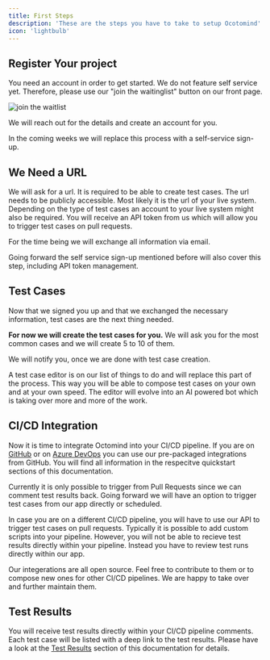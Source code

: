 ```yaml
---
title: First Steps
description: 'These are the steps you have to take to setup Ocotomind'
icon: 'lightbulb'
---
```


## Register Your project

You need an account in order to get started. We do not feature self service yet. Therefore, please use our "join the waitinglist" button on our front page.
<Frame caption="Join the waitlist">
 <img src="/images/join-the-waitlist.png" alt="join the waitlist" />
</Frame>

We will reach out for the details and create an account for you.

<Info>In the coming weeks we will replace this process with a self-service sign-up.</Info>

## We Need a URL

We will ask for a url. It is required to be able to create test cases. The url needs to be publicly accessible. Most likely it is the url of your live system.
Depending on the type of test cases an account to your live system might also be required.
You will receive an API token from us which will allow you to trigger test cases on pull requests.

For the time being we will exchange all information via email.

<Info>Going forward the self service sign-up mentioned before will also cover this step, including API token management.</Info>

## Test Cases

Now that we signed you up and that we exchanged the necessary information, test cases are the next thing needed.

**For now we will create the test cases for you.** We will ask you for the most common cases and we will create 5 to 10 of them.

<Warning>We will notify you, once we are done with test case creation.</Warning>

<Info>A test case editor is on our list of things to do and will replace this part of the process. This way you will be able to compose test cases on your own and at your own speed. The editor will evolve into an AI powered bot which is taking over more and more of the work.</Info>

## CI/CD Integration

Now it is time to integrate Octomind into your CI/CD pipeline. If you are on [GitHub](/quickstart-GitHub) or on [Azure DevOps](/quickstart-Azure) you can use our pre-packaged integrations from GitHub. You will find all information in the respecitve quickstart sections of this documentation.

<Info>Currently it is only possible to trigger from Pull Requests since we can comment test results back. Going forward we will have an option to trigger test cases from our app directly or scheduled.</Info>

In case you are on a different CI/CD pipeline, you will have to use our API to trigger test cases on pull requests. Typically it is possible to add custom scripts into your pipeline. However, you will not be able to recieve test results directly within your pipeline. Instead you have to review test runs directly within our app.

<Info>Our integerations are all open source. Feel free to contribute to them or to compose new ones for other CI/CD pipelines. We are happy to take over and further maintain them.</Info>


## Test Results

You will receive test results directly within your CI/CD pipeline comments. Each test case will be listed with a deep link to the test results. Please have a look at the [Test Results](/test-results) section of this documentation for details.
